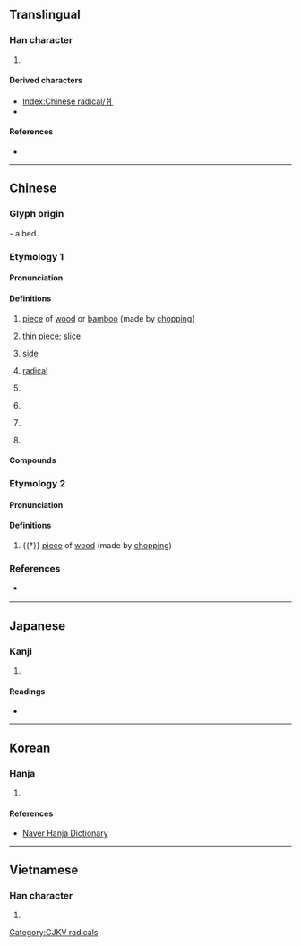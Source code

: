{{also|丬|⽙|⺦}}
{{character info/new}}
==Translingual==
{{stroke order|type=animate}}

===Han character===
{{Han char|rn=90|rad=爿|as=00|sn=4|four=22200|canj=VLM}}

# {{mul-kangxi radical-def}}

====Derived characters====
* [[Index:Chinese radical/爿]]
* {{l|mul|[[壯]], [[狀]], [[妝]], [[戕]], [[𢪇]], [[斨]], [[𧢼]]}}

====References====
* {{Han ref|kx=0691.090|dkj=19758|dj=1104.050|hdz=42374.010|uh=723F|ud=29247|bh=C962|bd=51554}}

----

==Chinese==

===Glyph origin===
{{Han etym}}
{{liushu|p}} - a bed.

===Etymology 1===
{{zh-forms|alt=旁-Hokkien,畔-Teochew}}

====Pronunciation====
{{zh-pron
|m=pán
|c=baan6
|h=pfs=
|mn=xm,zz,tw:pêng/qz:pûiⁿ
|mn-t=boin5/bain5/puang5/puêng5
|mn-t_note=boin5/puêng5 - Chaozhou
|w=
|mc=
|oc=1
|cat=n,cls
}}

====Definitions====
{{zh-hanzi}}

# {{lb|zh|dialectal}} [[piece]] of [[wood]] or [[bamboo]] (made by [[chop]]ping)
# {{lb|zh|Hokkien}} [[thin]] [[piece]]; [[slice]]
# {{lb|zh|Hokkien}} [[side]]
#: {{zh-x|東爿{pêng}|east; east '''side'''|MN}}
#: {{zh-x|這{chit}爿{pêng}|here; this '''side'''|MN}}
# {{lb|zh|Hokkien|linguistics}} [[radical]]
# {{lb|zh|Teochew}} {{rfdef|zh}}
#: {{zh-x|後爿|tr=ao6 '''bain5'''|rear; back|MN-T}}
# {{lb|zh|dialectal}} {{zh-classifier|[[field]]s}}
# {{lb|zh|dialectal}} {{zh-classifier|[[shop]]s, [[factory|factories]], etc}}
# {{lb|zh|Hokkien}} {{zh-classifier|[[slice]]s}}

====Compounds====
{{zh-der|東爿|南爿|西爿|北爿}}

===Etymology 2===
{{zh-forms|alt=丬}}

====Pronunciation====
{{zh-pron
|m=qiáng
|c=coeng4
|h=pfs=chhòng
|oc=2
|cat=n
}}

====Definitions====
{{zh-hanzi}}

# {{†}} [[piece]] of [[wood]] (made by [[chop]]ping)

===References===
* {{qualifier|Min Nan}} {{thcwd|1224}}

----

==Japanese==

===Kanji===
{{ja-kanji|grade=|rs=爿00}}

# {{defn|lang=ja|sort=爿00}}

====Readings====
* {{ja-readings|on=[[しょう]] (shō)|kun=[[だい]] (dai), [[きぎれ]] (kigire)}}

----

==Korean==

===Hanja===
{{ko-hanja|hangeul=장|rv=jang|mr=chang|y=cang|eumhun=나뭇조각}}

# {{defn|lang=ko|sort=爿00}}

====References====
* [http://hanja.naver.com/hanja?q=%E7%88%BF Naver Hanja Dictionary]

----

==Vietnamese==

===Han character===
{{vi-readings|rs=爿00| hanviet = tường}}

# {{defn|lang=vi|sort=爿00}}

[[Category:CJKV radicals]]